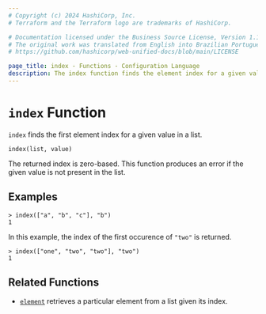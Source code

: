 ```yaml
---
# Copyright (c) 2024 HashiCorp, Inc.
# Terraform and the Terraform logo are trademarks of HashiCorp.

# Documentation licensed under the Business Source License, Version 1.1.
# The original work was translated from English into Brazilian Portuguese.
# https://github.com/hashicorp/web-unified-docs/blob/main/LICENSE

page_title: index - Functions - Configuration Language
description: The index function finds the element index for a given value in a list.
---
```


# `index` Function

`index` finds the first element index for a given value in a list.

```hcl
index(list, value)
```

The returned index is zero-based. This function produces an error if the given
value is not present in the list.

## Examples

```
> index(["a", "b", "c"], "b")
1
```

In this example, the index of the first occurence of `"two"` is returned.

```
> index(["one", "two", "two"], "two")
1
```

## Related Functions

* [`element`](/terraform/language/functions/element) retrieves a particular element from a list given
  its index.
